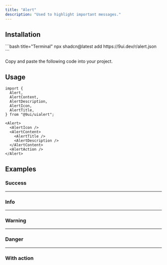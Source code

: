 ```yaml
---
title: "Alert"
description: "Used to highlight important messages."
---
```


<Preview name="alert-demo" />

## Installation

<Installation>
<div>
```bash title="Terminal"
npx shadcn@latest add https://9ui.dev/r/alert.json
```
</div>

<Steps>

<Step>Copy and paste the following code into your project.</Step>

<Source name="alert" />

</Steps>
</Installation>

## Usage

```tsx title="Imports"
import {
  Alert,
  AlertContent,
  AlertDescription,
  AlertIcon,
  AlertTitle,
} from "@9ui/uialert";
```

```tsx title="Anatomy"
<Alert>
  <AlertIcon />
  <AlertContent>
    <AlertTitle />
    <AlertDescription />
  </AlertContent>
  <AlertAction />
</Alert>
```

## Examples

### Success

<Preview name="alert-success" />

---

### Info

<Preview name="alert-info" />

---

### Warning

<Preview name="alert-warning" />

---

### Danger

<Preview name="alert-danger" />

---

### With action

<Preview name="alert-with-action" />
